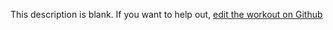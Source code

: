 
  This description is blank. If you want to help out, [edit the workout on Github](https://www.github.com/LiftArcade/exercises/blob/main/exercises/romanian-deadlift-description.mdx)